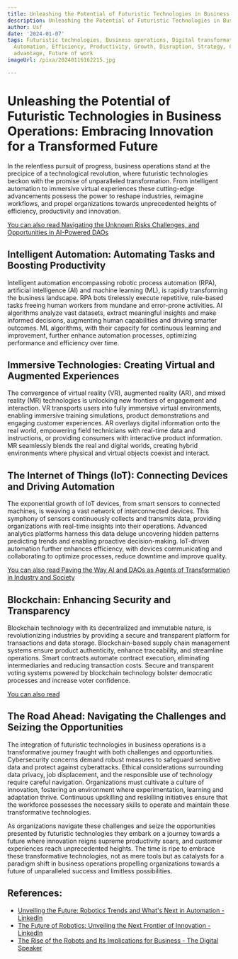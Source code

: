 ```yaml
---
title: Unleashing the Potential of Futuristic Technologies in Business Operations
description: Unleashing the Potential of Futuristic Technologies in Business Operations
author: Usf
date: '2024-01-07'
tags: Futuristic technologies, Business operations, Digital transformation, Innovation,
  Automation, Efficiency, Productivity, Growth, Disruption, Strategy, Competitive
  advantage, Future of work
imageUrl: /pixa/20240116162215.jpg

---
```

# Unleashing the Potential of Futuristic Technologies in  Business Operations: Embracing Innovation for a Transformed Future

In  the relentless pursuit of progress, business operations stand at the  precipice  of a technological revolution, where futuristic technologies beckon with the promise of unparalleled transformation. From intelligent automation to immersive virtual experiences these cutting-edge advancements possess the power to reshape  industries,  reimagine  workflows, and propel organizations towards  unprecedented heights of efficiency, productivity and innovation.

[You can also read Navigating the Unknown Risks Challenges, and Opportunities  in AI-Powered  DAOs](Navigating%20the%20Unknown%20Risks%2C%20Challenges%2C%20and%20Opportunities%20in%20AI-Powered%20DAOs)


## Intelligent Automation: Automating Tasks and Boosting Productivity

Intelligent automation  encompassing  robotic process  automation (RPA), artificial intelligence (AI) and machine learning (ML), is rapidly transforming the business landscape. RPA bots  tirelessly  execute repetitive, rule-based  tasks  freeing human workers from mundane and error-prone activities. AI algorithms analyze vast datasets, extract meaningful insights and make informed decisions, augmenting human capabilities and driving smarter outcomes. ML algorithms, with  their capacity for continuous learning and improvement, further enhance automation processes, optimizing performance  and efficiency  over time.

## Immersive Technologies: Creating Virtual and Augmented Experiences

The convergence of virtual reality (VR), augmented reality (AR), and mixed reality (MR) technologies is unlocking new frontiers of engagement and  interaction. VR transports users into fully immersive virtual  environments, enabling immersive training simulations, product demonstrations and engaging customer experiences. AR overlays digital information onto the real  world, empowering field technicians with real-time data and instructions, or providing consumers with interactive product  information.  MR seamlessly blends the real and digital worlds, creating hybrid environments where physical and virtual objects coexist and interact.

## The Internet of Things (IoT): Connecting Devices and Driving Automation

The exponential growth of IoT devices, from smart sensors  to connected  machines, is weaving a vast network of interconnected devices.  This symphony of sensors continuously collects and transmits data, providing organizations with real-time insights into their operations. Advanced  analytics  platforms harness this data deluge uncovering hidden patterns  predicting trends and enabling proactive decision-making. IoT-driven automation  further enhances efficiency, with devices communicating and  collaborating to optimize processes, reduce downtime and improve quality.

[You can also read Paving the Way AI and DAOs as Agents of Transformation in Industry  and Society](Paving%20the%20Way%20AI%20and%20DAOs%20as%20Agents%20of%20Transformation%20in%20Industry%20and%20Society)


## Blockchain: Enhancing Security and Transparency

Blockchain technology with its decentralized and immutable nature, is revolutionizing industries by  providing a  secure and transparent platform for transactions and data storage. Blockchain-based supply  chain management systems ensure product authenticity, enhance traceability, and streamline operations. Smart contracts automate contract execution, eliminating intermediaries and reducing transaction costs. Secure and transparent voting systems powered by blockchain technology  bolster democratic processes and increase voter  confidence.

[You can also read ]()


## The Road Ahead: Navigating the Challenges and Seizing the Opportunities

The  integration of futuristic technologies in business operations  is a transformative journey fraught with both challenges and opportunities.  Cybersecurity  concerns demand  robust measures to safeguard sensitive  data and protect against cyberattacks. Ethical considerations surrounding data privacy, job displacement, and the responsible use of technology require careful navigation. Organizations must cultivate a culture of innovation, fostering  an environment where experimentation, learning and adaptation thrive. Continuous upskilling and reskilling initiatives  ensure that  the workforce possesses the necessary skills  to operate  and maintain these transformative  technologies.

As organizations navigate these challenges and seize the opportunities presented by futuristic technologies  they embark on a journey  towards a future where innovation reigns supreme productivity  soars, and  customer experiences reach unprecedented  heights. The time is ripe to embrace these transformative technologies, not  as mere tools but as catalysts for a paradigm shift in business operations propelling organizations towards a future of unparalleled success and limitless possibilities.

## References:
- [Unveiling the Future: Robotics Trends and What's Next in Automation - LinkedIn](https://www.linkedin.com/pulse/unveiling-future-robotics-trends-whats-next-automation-boldawards-05euc)
- [The Future of Robotics: Unveiling the Next Frontier of Innovation - LinkedIn](https://www.linkedin.com/pulse/future-robotics-unveiling-next-frontier-innovation-devie-abirami-txowf?trk=public_post_main-feed-card_feed-article-content)
- [The Rise of the Robots and Its Implications for Business - The Digital Speaker](https://www.thedigitalspeaker.com/rise-robots-implications-business/)
